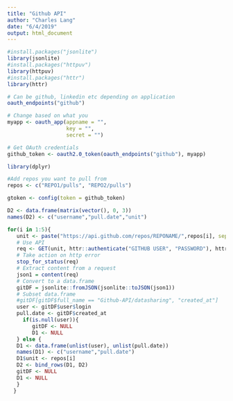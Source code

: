 ```yaml
---
title: "Github API"
author: "Charles Lang"
date: "6/4/2019"
output: html_document
---
```


```r
#install.packages("jsonlite")
library(jsonlite)
#install.packages("httpuv")
library(httpuv)
#install.packages("httr")
library(httr)

# Can be github, linkedin etc depending on application
oauth_endpoints("github")

# Change based on what you 
myapp <- oauth_app(appname = "",
                   key = "",
                   secret = "")

# Get OAuth credentials
github_token <- oauth2.0_token(oauth_endpoints("github"), myapp)

```

```r
library(dplyr)

#Add repos you want to pull from
repos <- c("REPO1/pulls", "REPO2/pulls")

gtoken <- config(token = github_token)

D2 <- data.frame(matrix(vector(), 0, 3))
names(D2) <- c("username","pull.date","unit")

for(i in 1:5){
   unit <- paste("https://api.github.com/repos/REPONAME/",repos[i], sep = "")
   # Use API
   req <- GET(unit, httr::authenticate("GITHUB USER", "PASSWORD"), httr::verbose())
   # Take action on http error
   stop_for_status(req)
   # Extract content from a request
   json1 = content(req)
   # Convert to a data.frame
   gitDF = jsonlite::fromJSON(jsonlite::toJSON(json1))
   # Subset data.frame
   #gitDF[gitDF$full_name == "Github-API/datasharing", "created_at"] 
   user <- gitDF$user$login
   pull.date <- gitDF$created_at
     if(is.null(user)){
        gitDF <- NULL
        D1 <- NULL   
   } else {
   D1 <- data.frame(unlist(user), unlist(pull.date))
   names(D1) <- c("username","pull.date")
   D1$unit <- repos[i]
   D2 <- bind_rows(D1, D2)
   gitDF <- NULL
   D1 <- NULL
   }
  }   
   
```